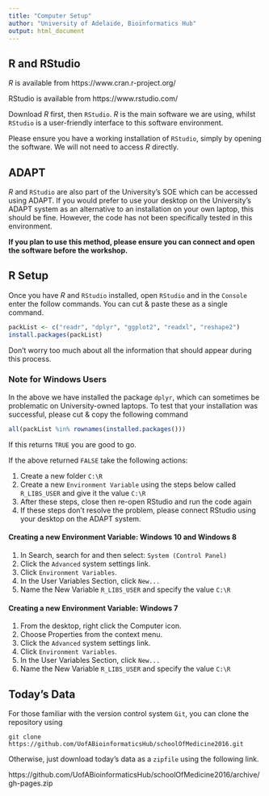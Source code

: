 ```yaml
---
title: "Computer Setup"
author: "University of Adelaide, Bioinformatics Hub"
output: html_document
---
```


## R and RStudio

*R* is available from https://www.cran.r-project.org/ 

RStudio is available from https://www.rstudio.com/

Download *R* first, then `RStudio`. 
*R* is the main software we are using, whilst `RStudio` is a user-friendly interface to this software environment.

Please ensure you have a working installation of `RStudio`, simply by opening the software.
We will not need to access *R* directly.

## ADAPT

*R* and `RStudio` are also part of the University's SOE which can be accessed using ADAPT.
If you would prefer to use your desktop on the University's ADAPT system as an alternative to an installation on your own laptop, this should be fine.
However, the code has not been specifically tested in this environment.

__If you plan to use this method, please ensure you can connect and open the software before the workshop.__

## R Setup

Once you have *R* and `RStudio` installed, open `RStudio` and in the `Console` enter the follow commands.
You can cut & paste these as a single command.

```r
packList <- c("readr", "dplyr", "ggplot2", "readxl", "reshape2")
install.packages(packList)
```

Don't worry too much about all the information that should appear during this process.

### Note for Windows Users

In the above we have installed the package `dplyr`, which can sometimes be problematic on University-owned laptops.
To test that your installation was successful, please cut & copy the following command

```r
all(packList %in% rownames(installed.packages()))
```

If this returns `TRUE` you are good to go.

If the above returned `FALSE` take the following actions:
    
1. Create a new folder `C:\R`  
2. Create a new `Environment Variable` using the steps below called `R_LIBS_USER` and give it the value `C:\R`
3. After these steps, close then re-open RStudio and run the code again
4. If these steps don't resolve the problem, please connect RStudio using your desktop on the ADAPT system.

#### Creating a new Environment Variable: Windows 10 and Windows 8

1. In Search, search for and then select: `System (Control Panel)`
2. Click the `Advanced` system settings link.
3. Click `Environment Variables`. 
4. In the User Variables Section, click `New...`
5. Name the New Variable `R_LIBS_USER` and specify the value `C:\R`

#### Creating a new Environment Variable:  Windows 7

1. From the desktop, right click the Computer icon.
2. Choose Properties from the context menu.
3. Click the `Advanced` system settings link.
4. Click `Environment Variables`. 
5. In the User Variables Section, click `New...`
6. Name the New Variable `R_LIBS_USER` and specify the value `C:\R`

## Today's Data

For those familiar with the version control system `Git`, you can clone the repository using

`git clone https://github.com/UofABioinformaticsHub/schoolOfMedicine2016.git`

Otherwise, just download today's data as a `zipfile` using the following link.

https://github.com/UofABioinformaticsHub/schoolOfMedicine2016/archive/gh-pages.zip